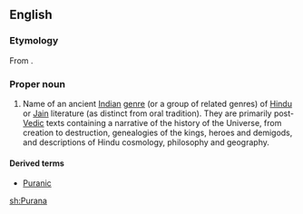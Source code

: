 ==English==
{{wikipedia|Puranas}}

===Etymology===
From {{etyl|sa|en}} {{m|sa|sc=Deva|पुराण|tr=purāṇá||stories of ancient times told in a new manner}}.

===Proper noun===
{{en-proper noun|Puranas}}

# {{label|en|Hinduism}} Name of an ancient [[Indian]] [[genre]] (or a group of related genres) of [[Hindu]] or [[Jain]] literature (as distinct from oral tradition). They are primarily post-[[Vedic]] texts containing a narrative of the history of the Universe, from creation to destruction, genealogies of the kings, heroes and demigods, and descriptions of Hindu cosmology, philosophy and geography.

====Derived terms====
* [[Puranic]]

{{rfc}}

[[sh:Purana]]